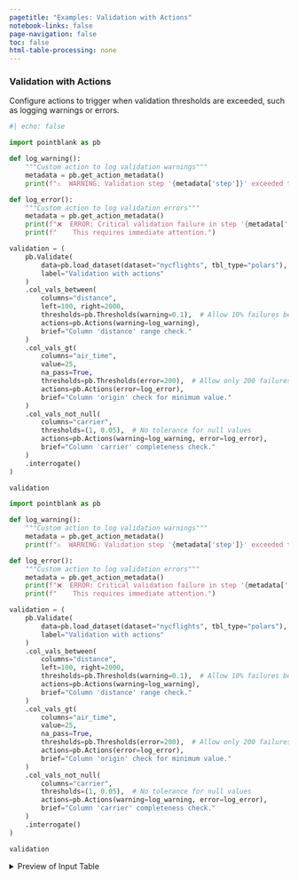 ```yaml
---
pagetitle: "Examples: Validation with Actions"
notebook-links: false
page-navigation: false
toc: false
html-table-processing: none
---
```


### Validation with Actions

Configure actions to trigger when validation thresholds are exceeded, such as logging warnings or errors.

```python
#| echo: false

import pointblank as pb

def log_warning():
    """Custom action to log validation warnings"""
    metadata = pb.get_action_metadata()
    print(f"⚠️  WARNING: Validation step '{metadata['step']}' exceeded threshold!")

def log_error():
    """Custom action to log validation errors"""
    metadata = pb.get_action_metadata()
    print(f"❌  ERROR: Critical validation failure in step '{metadata['step']}'!")
    print(f"    This requires immediate attention.")

validation = (
    pb.Validate(
        data=pb.load_dataset(dataset="nycflights", tbl_type="polars"),
        label="Validation with actions"
    )
    .col_vals_between(
        columns="distance",
        left=100, right=2000,
        thresholds=pb.Thresholds(warning=0.1),  # Allow 10% failures before warning
        actions=pb.Actions(warning=log_warning),
        brief="Column 'distance' range check."
    )
    .col_vals_gt(
        columns="air_time",
        value=25,
        na_pass=True,
        thresholds=pb.Thresholds(error=200),  # Allow only 200 failures before error
        actions=pb.Actions(error=log_error),
        brief="Column 'origin' check for minimum value."
    )
    .col_vals_not_null(
        columns="carrier",
        thresholds=(1, 0.05),  # No tolerance for null values
        actions=pb.Actions(warning=log_warning, error=log_error),
        brief="Column 'carrier' completeness check."
    )
    .interrogate()
)

validation
```

```python
import pointblank as pb

def log_warning():
    """Custom action to log validation warnings"""
    metadata = pb.get_action_metadata()
    print(f"⚠️  WARNING: Validation step '{metadata['step']}' exceeded threshold!")

def log_error():
    """Custom action to log validation errors"""
    metadata = pb.get_action_metadata()
    print(f"❌  ERROR: Critical validation failure in step '{metadata['step']}'!")
    print(f"    This requires immediate attention.")

validation = (
    pb.Validate(
        data=pb.load_dataset(dataset="nycflights", tbl_type="polars"),
        label="Validation with actions"
    )
    .col_vals_between(
        columns="distance",
        left=100, right=2000,
        thresholds=pb.Thresholds(warning=0.1),  # Allow 10% failures before warning
        actions=pb.Actions(warning=log_warning),
        brief="Column 'distance' range check."
    )
    .col_vals_gt(
        columns="air_time",
        value=25,
        na_pass=True,
        thresholds=pb.Thresholds(error=200),  # Allow only 200 failures before error
        actions=pb.Actions(error=log_error),
        brief="Column 'origin' check for minimum value."
    )
    .col_vals_not_null(
        columns="carrier",
        thresholds=(1, 0.05),  # No tolerance for null values
        actions=pb.Actions(warning=log_warning, error=log_error),
        brief="Column 'carrier' completeness check."
    )
    .interrogate()
)

validation
```

<details>
<summary>Preview of Input Table</summary>

```python
# | echo: false
pb.preview(pb.load_dataset(dataset="nycflights", tbl_type="polars"))
```

</details>
